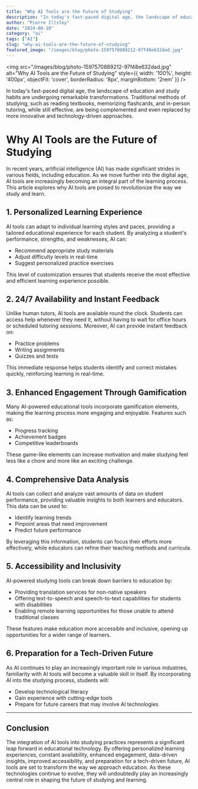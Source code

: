 ```yaml
---
title: "Why AI Tools are the Future of Studying"
description: "In today's fast-paced digital age, the landscape of education and study habits are undergoing remarkable transformations. Traditional methods of studying, such as reading textbooks, memorizing flashca..."
author: "Pierre Illsley"
date: "2024-08-10"
category: "ai"
tags: ["AI"]
slug: "why-ai-tools-are-the-future-of-studying"
featured_image: "/images/blog/photo-1597570889212-97f48e632dad.jpg"
---
```


<img
  src="/images/blog/photo-1597570889212-97f48e632dad.jpg"
  alt="Why AI Tools are the Future of Studying"
  style={{ width: '100%', height: '400px', objectFit: 'cover', borderRadius: '8px', marginBottom: '2rem' }}
/>

In today's fast-paced digital age, the landscape of education and study habits are undergoing remarkable transformations. Traditional methods of studying, such as reading textbooks, memorizing flashcards, and in-person tutoring, while still effective, are being complemented and even replaced by more innovative and technology-driven approaches.

# Why AI Tools are the Future of Studying

In recent years, artificial intelligence (AI) has made significant strides in various fields, including education. As we move further into the digital age, AI tools are increasingly becoming an integral part of the learning process. This article explores why AI tools are poised to revolutionize the way we study and learn.

## 1. Personalized Learning Experience

AI tools can adapt to individual learning styles and paces, providing a tailored educational experience for each student. By analyzing a student's performance, strengths, and weaknesses, AI can:

- Recommend appropriate study materials
- Adjust difficulty levels in real-time
- Suggest personalized practice exercises

This level of customization ensures that students receive the most effective and efficient learning experience possible.

## 2. 24/7 Availability and Instant Feedback

Unlike human tutors, AI tools are available round the clock. Students can access help whenever they need it, without having to wait for office hours or scheduled tutoring sessions. Moreover, AI can provide instant feedback on:

- Practice problems
- Writing assignments
- Quizzes and tests

This immediate response helps students identify and correct mistakes quickly, reinforcing learning in real-time.

## 3. Enhanced Engagement Through Gamification

Many AI-powered educational tools incorporate gamification elements, making the learning process more engaging and enjoyable. Features such as:

- Progress tracking
- Achievement badges
- Competitive leaderboards

These game-like elements can increase motivation and make studying feel less like a chore and more like an exciting challenge.

## 4. Comprehensive Data Analysis

AI tools can collect and analyze vast amounts of data on student performance, providing valuable insights to both learners and educators. This data can be used to:

- Identify learning trends
- Pinpoint areas that need improvement
- Predict future performance

By leveraging this information, students can focus their efforts more effectively, while educators can refine their teaching methods and curricula.

## 5. Accessibility and Inclusivity

AI-powered studying tools can break down barriers to education by:

- Providing translation services for non-native speakers
- Offering text-to-speech and speech-to-text capabilities for students with disabilities
- Enabling remote learning opportunities for those unable to attend traditional classes

These features make education more accessible and inclusive, opening up opportunities for a wider range of learners.

## 6. Preparation for a Tech-Driven Future

As AI continues to play an increasingly important role in various industries, familiarity with AI tools will become a valuable skill in itself. By incorporating AI into the studying process, students will:

- Develop technological literacy
- Gain experience with cutting-edge tools
- Prepare for future careers that may involve AI technologies

---

## Conclusion

The integration of AI tools into studying practices represents a significant leap forward in educational technology. By offering personalized learning experiences, constant availability, enhanced engagement, data-driven insights, improved accessibility, and preparation for a tech-driven future, AI tools are set to transform the way we approach education. As these technologies continue to evolve, they will undoubtedly play an increasingly central role in shaping the future of studying and learning.

